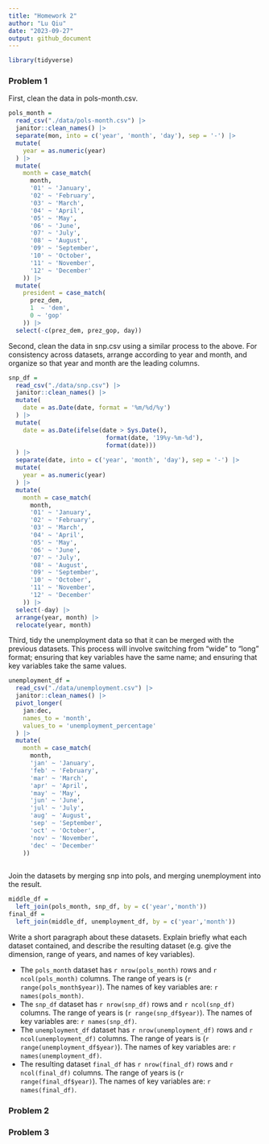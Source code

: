 ```yaml
---
title: "Homework 2"
author: "Lu Qiu"
date: "2023-09-27"
output: github_document
---
```


```r
library(tidyverse)
```

### Problem 1
First, clean the data in pols-month.csv.

```r
pols_month = 
  read_csv("./data/pols-month.csv") |>
  janitor::clean_names() |>
  separate(mon, into = c('year', 'month', 'day'), sep = '-') |>
  mutate(
    year = as.numeric(year)
  ) |>
  mutate(
    month = case_match(
      month,
      '01' ~ 'January',
      '02' ~ 'February',
      '03' ~ 'March',
      '04' ~ 'April',
      '05' ~ 'May',
      '06' ~ 'June',
      '07' ~ 'July',
      '08' ~ 'August',
      '09' ~ 'September',
      '10' ~ 'October',
      '11' ~ 'November',
      '12' ~ 'December'
    )) |>
  mutate(
    president = case_match(
      prez_dem,
      1  ~ 'dem',
      0 ~ 'gop'
    )) |>
  select(-c(prez_dem, prez_gop, day))
```

Second, clean the data in snp.csv using a similar process to the above. For consistency across datasets, arrange according to year and month, and organize so that year and month are the leading columns.

```r
snp_df = 
  read_csv("./data/snp.csv") |>
  janitor::clean_names() |>
  mutate(
    date = as.Date(date, format = '%m/%d/%y')
  ) |>
  mutate(
    date = as.Date(ifelse(date > Sys.Date(),
                           format(date, '19%y-%m-%d'),
                           format(date)))
  ) |>
  separate(date, into = c('year', 'month', 'day'), sep = '-') |>
  mutate(
    year = as.numeric(year)
  ) |>
  mutate(
    month = case_match(
      month,
      '01' ~ 'January',
      '02' ~ 'February',
      '03' ~ 'March',
      '04' ~ 'April',
      '05' ~ 'May',
      '06' ~ 'June',
      '07' ~ 'July',
      '08' ~ 'August',
      '09' ~ 'September',
      '10' ~ 'October',
      '11' ~ 'November',
      '12' ~ 'December'
    )) |>
  select(-day) |>
  arrange(year, month) |>
  relocate(year, month)
```

Third, tidy the unemployment data so that it can be merged with the previous datasets. This process will involve switching from “wide” to “long” format; ensuring that key variables have the same name; and ensuring that key variables take the same values.

```r
unemployment_df = 
  read_csv("./data/unemployment.csv") |>
  janitor::clean_names() |>
  pivot_longer(
    jan:dec,
    names_to = 'month',
    values_to = 'unemployment_percentage'
  ) |>
  mutate(
    month = case_match(
      month,
      'jan' ~ 'January',
      'feb' ~ 'February',
      'mar' ~ 'March',
      'apr' ~ 'April',
      'may' ~ 'May',
      'jun' ~ 'June',
      'jul' ~ 'July',
      'aug' ~ 'August',
      'sep' ~ 'September',
      'oct' ~ 'October',
      'nov' ~ 'November',
      'dec' ~ 'December'
    )) 
  
```
Join the datasets by merging snp into pols, and merging unemployment into the result.
```r
middle_df = 
  left_join(pols_month, snp_df, by = c('year','month'))
final_df = 
  left_join(middle_df, unemployment_df, by = c('year','month'))
```
Write a short paragraph about these datasets. Explain briefly what each dataset contained, and describe the resulting dataset (e.g. give the dimension, range of years, and names of key variables).  

* The `pols_month` dataset has `r nrow(pols_month)` rows and `r ncol(pols_month)` columns. The range of years is (`r range(pols_month$year)`). The names of key variables are: `r names(pols_month)`.
* The `snp_df` dataset has `r nrow(snp_df)` rows and `r ncol(snp_df)` columns. The range of years is (`r range(snp_df$year)`). The names of key variables are: `r names(snp_df)`.
* The `unemployment_df` dataset has `r nrow(unemployment_df)` rows and `r ncol(unemployment_df)` columns. The range of years is (`r range(unemployment_df$year)`). The names of key variables are: `r names(unemployment_df)`.
* The resulting dataset `final_df` has `r nrow(final_df)` rows and `r ncol(final_df)` columns. The range of years is (`r range(final_df$year)`). The names of key variables are: `r names(final_df)`.


### Problem 2


### Problem 3


